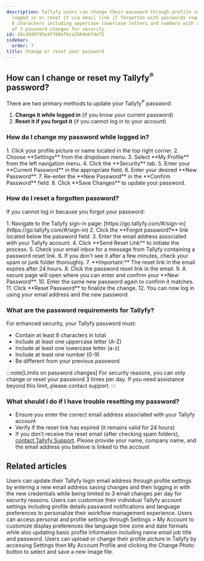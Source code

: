 ```yaml
---
description: Tallyfy users can change their password through profile settings while
  logged in or reset it via email link if forgotten with passwords requiring at least
  8 characters including uppercase lowercase letters and numbers with a daily limit
  of 3 password changes for security.
id: 18cddd8f95e4ff68ef6ca2664e6fde75
sidebar:
  order: 7
title: Change or reset your password
---
```



## How can I change or reset my Tallyfy<sup>®</sup> password?

There are two primary methods to update your Tallyfy<sup>®</sup> password:

1.  **Change it while logged in** (if you know your current password)
2.  **Reset it if you forgot it** (if you cannot log in to your account)

### How do I change my password while logged in?

<Steps>
1. Click your profile picture or name located in the top right corner.
2. Choose **Settings** from the dropdown menu.
3. Select **My Profile** from the left navigation menu.
4. Click the **Security** tab.
5. Enter your **Current Password** in the appropriate field.
6. Enter your desired **New Password**.
7. Re-enter the **New Password** in the **Confirm Password** field.
8. Click **Save Changes** to update your password.
</Steps>

### How do I reset a forgotten password?

If you cannot log in because you forgot your password:

<Steps>
1. Navigate to the Tallyfy sign-in page: [https://go.tallyfy.com/#/sign-in](https://go.tallyfy.com/#/sign-in)
2. Click the **Forgot password?** link located below the password field.
3. Enter the email address associated with your Tallyfy account.
4. Click **Send Reset Link** to initiate the process.
5. Check your email inbox for a message from Tallyfy containing a password reset link.
6. If you don't see it after a few minutes, check your spam or junk folder thoroughly.
7. **Important:** The reset link in the email expires after 24 hours.
8. Click the password reset link in the email.
9. A secure page will open where you can enter and confirm your **New Password**.
10. Enter the same new password again to confirm it matches.
11. Click **Reset Password** to finalize the change.
12. You can now log in using your email address and the new password.
</Steps>

### What are the password requirements for Tallyfy?

For enhanced security, your Tallyfy password must:
- Contain at least 8 characters in total
- Include at least one uppercase letter (A-Z)
- Include at least one lowercase letter (a-z)
- Include at least one number (0-9)
- Be different from your previous password

:::note[Limits on password changes]
For security reasons, you can only change or reset your password 3 times per day. If you need assistance beyond this limit, please contact support.
:::

### What should I do if I have trouble resetting my password?

- Ensure you enter the correct email address associated with your Tallyfy account
- Verify if the reset link has expired (it remains valid for 24 hours)
- If you don't receive the reset email (after checking spam folders), [contact Tallyfy Support](/products/pro/miscellaneous/support/how-can-i-contact-tallyfys-support-team/). Please provide your name, company name, and the email address you believe is linked to the account


## Related articles
<CardGrid>
<LinkTitleCard header="<b>Personal Settings > Change my email address</b>" href="/products/pro/settings/personal-settings/how-can-i-change-my-email-address-in-tallyfy/" > Users can update their Tallyfy login email address through profile settings by entering a new email address saving changes and then logging in with the new credentials while being limited to 3 email changes per day for security reasons. </LinkTitleCard>
<LinkTitleCard header="<b>Settings > Personal settings</b>" href="/products/pro/settings/personal-settings/" > Users can customize their individual Tallyfy account settings including profile details password notifications and language preferences to personalize their workflow management experience. </LinkTitleCard>
<LinkTitleCard header="<b>Personal Settings > Personalization settings</b>" href="/products/pro/settings/personal-settings/personalization-settings/" > Users can access personal and profile settings through Settings > My Account to customize display preferences like language time zone and date formats while also updating basic profile information including name email job title and password. </LinkTitleCard>
<LinkTitleCard header="<b>Personal Settings > Update your profile picture</b>" href="/products/pro/settings/personal-settings/how-can-i-set-up-my-profile-photo-on-tallyfy/" > Users can upload or change their profile picture in Tallyfy by accessing Settings then My Account Profile and clicking the Change Photo button to select and save a new image file. </LinkTitleCard>
</CardGrid>